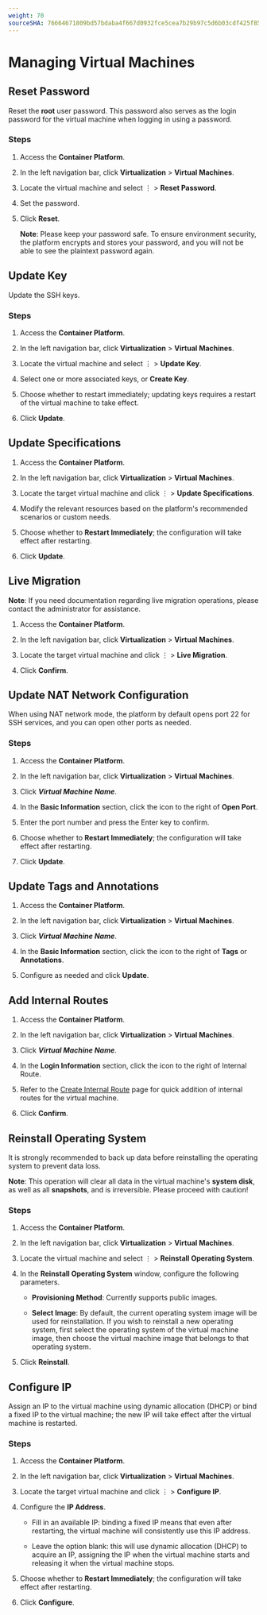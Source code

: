 ```yaml
---
weight: 70
sourceSHA: 76664671809bd57bdaba4f667d0932fce5cea7b29b97c5d6b03cdf425f852e74
---
```


# Managing Virtual Machines

## Reset Password

Reset the **root** user password. This password also serves as the login password for the virtual machine when logging in using a password.

### Steps

1. Access the **Container Platform**.

2. In the left navigation bar, click **Virtualization** > **Virtual Machines**.

3. Locate the virtual machine and select ⋮ > **Reset Password**.

4. Set the password.

5. Click **Reset**.

   **Note**: Please keep your password safe. To ensure environment security, the platform encrypts and stores your password, and you will not be able to see the plaintext password again.

## Update Key

Update the SSH keys.

### Steps

1. Access the **Container Platform**.

2. In the left navigation bar, click **Virtualization** > **Virtual Machines**.

3. Locate the virtual machine and select ⋮ > **Update Key**.

4. Select one or more associated keys, or **Create Key**.

5. Choose whether to restart immediately; updating keys requires a restart of the virtual machine to take effect.

6. Click **Update**.

## Update Specifications

1. Access the **Container Platform**.

2. In the left navigation bar, click **Virtualization** > **Virtual Machines**.

3. Locate the target virtual machine and click ⋮ > **Update Specifications**.

4. Modify the relevant resources based on the platform's recommended scenarios or custom needs.

5. Choose whether to **Restart Immediately**; the configuration will take effect after restarting.

6. Click **Update**.

## Live Migration

**Note**: If you need documentation regarding live migration operations, please contact the administrator for assistance.

1. Access the **Container Platform**.

2. In the left navigation bar, click **Virtualization** > **Virtual Machines**.

3. Locate the target virtual machine and click ⋮ > **Live Migration**.

4. Click **Confirm**.

## Update NAT Network Configuration

When using NAT network mode, the platform by default opens port 22 for SSH services, and you can open other ports as needed.

### Steps

1. Access the **Container Platform**.

2. In the left navigation bar, click **Virtualization** > **Virtual Machines**.

3. Click ***Virtual Machine Name***.

4. In the **Basic Information** section, click the icon to the right of **Open Port**.

5. Enter the port number and press the Enter key to confirm.

6. Choose whether to **Restart Immediately**; the configuration will take effect after restarting.

7. Click **Update**.

## Update Tags and Annotations

1. Access the **Container Platform**.

2. In the left navigation bar, click **Virtualization** > **Virtual Machines**.

3. Click ***Virtual Machine Name***.

4. In the **Basic Information** section, click the icon to the right of **Tags** or **Annotations**.

5. Configure as needed and click **Update**.

## Add Internal Routes

1. Access the **Container Platform**.

2. In the left navigation bar, click **Virtualization** > **Virtual Machines**.

3. Click ***Virtual Machine Name***.

4. In the **Login Information** section, click the icon to the right of Internal Route.

5. Refer to the [Create Internal Route](/application/building_application/functions/operation_after_creating/network_communications/service/create_service.mdx) page for quick addition of internal routes for the virtual machine.

6. Click **Confirm**.

## Reinstall Operating System

It is strongly recommended to back up data before reinstalling the operating system to prevent data loss.

**Note**: This operation will clear all data in the virtual machine's **system disk**, as well as all **snapshots**, and is irreversible. Please proceed with caution!

### Steps

1. Access the **Container Platform**.

2. In the left navigation bar, click **Virtualization** > **Virtual Machines**.

3. Locate the virtual machine and select ⋮ > **Reinstall Operating System**.

4. In the **Reinstall Operating System** window, configure the following parameters.

   - **Provisioning Method**: Currently supports public images.

   - **Select Image**: By default, the current operating system image will be used for reinstallation. If you wish to reinstall a new operating system, first select the operating system of the virtual machine image, then choose the virtual machine image that belongs to that operating system.

5. Click **Reinstall**.

## Configure IP

Assign an IP to the virtual machine using dynamic allocation (DHCP) or bind a fixed IP to the virtual machine; the new IP will take effect after the virtual machine is restarted.

### Steps

1. Access the **Container Platform**.

2. In the left navigation bar, click **Virtualization** > **Virtual Machines**.

3. Locate the target virtual machine and click ⋮ > **Configure IP**.

4. Configure the **IP Address**.

   - Fill in an available IP: binding a fixed IP means that even after restarting, the virtual machine will consistently use this IP address.

   - Leave the option blank: this will use dynamic allocation (DHCP) to acquire an IP, assigning the IP when the virtual machine starts and releasing it when the virtual machine stops.

5. Choose whether to **Restart Immediately**; the configuration will take effect after restarting.

6. Click **Configure**.
